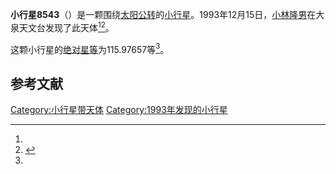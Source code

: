 {{Infobox planet
| bgcolour = #FFFFC0
| name = 8543 Tsunemi
| symbol = 
| image = 
| caption = 
| discovery = yes
| discovery_ref = 
| discoverer = [[小林隆男|小林隆男]]
| discovery_site = [[大泉天文台|大泉天文台]] 
| discovered = 1993年12月15日
| designations = yes
| mp_name = 
| named_after = 
| alt_names = 1993 XO1/ 1979 WU6
| mp_category = [[主带小行星|主带小行星]]
| orbit_ref = <ref name="a">[http://ssd.jpl.nasa.gov/sbdb.cgi?sstr=8543 8543 Tsunemi] {{Wayback|url=http://ssd.jpl.nasa.gov/sbdb.cgi?sstr=8543 |date=20210717064103 }}，小行星數據庫瀏覽器（JPL Small-Body Database Browser）－[[美国国家航空航天局|美国国家航空航天局]]喷气推进实验室</ref>
| epoch = 2456400.5 (2013年4月18日更新)
| aphelion = {{convert|2.6270022|AU|km|3|abbr=on|lk=out}}
| perihelion = {{convert|1.8837432|AU|km|3|abbr=on}}
| semimajor = {{convert|2.2553727|AU|km|3|abbr=on}}
| eccentricity = 0.1647752
| period = 1237.160083 [[日|日]]<br />3.39[[儒略年|儒略年]]
| avg_speed = 
| inclination = 4.28479
| asc_node = 212.51121
| mean_anomaly = 
| arg_peri = 115.97657
| satellites = 
| physical_characteristics = yes
| dimensions = 
| mass = 
| density = 
| surface_grav = 
| escape_velocity = 
| sidereal_day = 
| axial_tilt = 
| pole_ecliptic_lat = 
| pole_ecliptic_lon = 
| albedo = 
| temperatures= 
| temp_name1 = 
| mean_temp_1 = 
| max_temp_1 = 
| temp_name2 = 
| max_temp_2 = 
| spectral_type = 
| abs_magnitude = 115.97657
}}

'''小行星8543'''（{{lang-en|8543 Tsunemi}}）是一颗围绕[[太阳|太阳]][[公转|公转]]的[[小行星|小行星]]。1993年12月15日，[[小林隆男|小林隆男]]在大泉天文台发现了此天体<ref name="a" /><ref>{{cite news|title=小行星列表|url=http://cfa-www.harvard.edu/iau/lists/NumberedMPs.txt|accessdate=2013-07-08|newspaper=哈佛大学|archive-date=2008-05-17|archive-url=https://web.archive.org/web/20080517010638/http://cfa-www.harvard.edu/iau/lists/NumberedMPs.txt|dead-url=no}}</ref>。

这颗小行星的[[绝对星等|绝对星等]]为115.97657等<ref name="a" />。

==参考文献==
{{reflist}}
{{Minor Planet Number|[[小行星8542|小行星8542]]|[[小行星8544|小行星8544]]}}

{{小天体}}

[[Category:小行星带天体|Category:小行星带天体]]
[[Category:1993年发现的小行星|Category:1993年发现的小行星]]

{{asteroid-stub}}